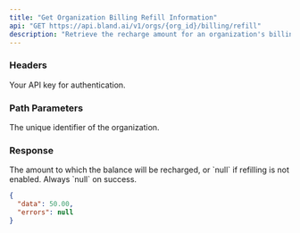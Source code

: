 ```yaml
---
title: "Get Organization Billing Refill Information"  
api: "GET https://api.bland.ai/v1/orgs/{org_id}/billing/refill"  
description: "Retrieve the recharge amount for an organization's billing."  
---
```


### Headers

<ParamField header="authorization" type="string" required>  
  Your API key for authentication.  
</ParamField>  

### Path Parameters

<ParamField path="org_id" type="string" required>  
  The unique identifier of the organization.  
</ParamField>  

### Response

<ResponseField name="data" type="number | null">  
  The amount to which the balance will be recharged, or `null` if refilling is not enabled.  
</ResponseField>  

<ResponseField name="errors" type="null">  
  Always `null` on success.  
</ResponseField>  

<ResponseExample>  

```json Response  
{
  "data": 50.00,
  "errors": null
}
```
</ResponseExample> 